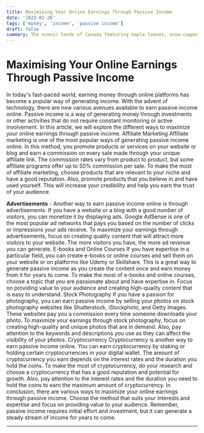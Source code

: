 ```yaml
---
title: Maximising Your Online Earnings Through Passive Income
date: '2023-02-26'
tags: ['money', 'income', 'passive income']
draft: false
summary: The scenic lands of Canada featuring maple leaves, snow-capped mountains, turquoise lakes and Toronto. Take in the sights in this photo gallery exhibition and see how easy it is to replicate with some MDX magic and tailwind classes.
---
```


# Maximising Your Online Earnings Through Passive Income

In today's fast-paced world, earning money through online platforms has become a popular way of generating income. With the advent of technology, there are now various avenues available to earn passive income online. Passive income is a way of generating money through investments or other activities that do not require constant monitoring or active involvement. In this article, we will explore the different ways to maximize your online earnings through passive income.
Affiliate Marketing
Affiliate marketing is one of the most popular ways of generating passive income online. In this method, you promote products or services on your website or blog and earn a commission on every sale made through your unique affiliate link. The commission rates vary from product to product, but some affiliate programs offer up to 50% commission per sale.
To make the most of affiliate marketing, choose products that are relevant to your niche and have a good reputation. Also, promote products that you believe in and have used yourself. This will increase your credibility and help you earn the trust of your audience.

  <b>Advertisements</b> - 
Another way to earn passive income online is through advertisements. If you have a website or a blog with a good number of visitors, you can monetize it by displaying ads. Google AdSense is one of the most popular ad networks that pays you based on the number of clicks or impressions your ads receive.
To maximize your earnings through advertisements, focus on creating quality content that will attract more visitors to your website. The more visitors you have, the more ad revenue you can generate.
E-books and Online Courses
If you have expertise in a particular field, you can create e-books or online courses and sell them on your website or on platforms like Udemy or Skillshare. This is a great way to generate passive income as you create the content once and earn money from it for years to come.
To make the most of e-books and online courses, choose a topic that you are passionate about and have expertise in. Focus on providing value to your audience and creating high-quality content that is easy to understand.
Stock Photography
If you have a passion for photography, you can earn passive income by selling your photos on stock photography websites like Shutterstock, iStockphoto, and Getty Images. These websites pay you a commission every time someone downloads your photo.
To maximize your earnings through stock photography, focus on creating high-quality and unique photos that are in demand. Also, pay attention to the keywords and descriptions you use as they can affect the visibility of your photos.
Cryptocurrency
Cryptocurrency is another way to earn passive income online. You can earn cryptocurrency by staking or holding certain cryptocurrencies in your digital wallet. The amount of cryptocurrency you earn depends on the interest rates and the duration you hold the coins.
To make the most of cryptocurrency, do your research and choose a cryptocurrency that has a good reputation and potential for growth. Also, pay attention to the interest rates and the duration you need to hold the coins to earn the maximum amount of cryptocurrency.
In conclusion, there are various ways to maximize your online earnings through passive income. Choose the method that suits your interests and expertise and focus on providing value to your audience. Remember, passive income requires initial effort and investment, but it can generate a steady stream of income for years to come.

---